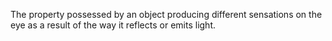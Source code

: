 The property possessed by an object producing different sensations on the eye as a result of the way
it reflects or emits light.
